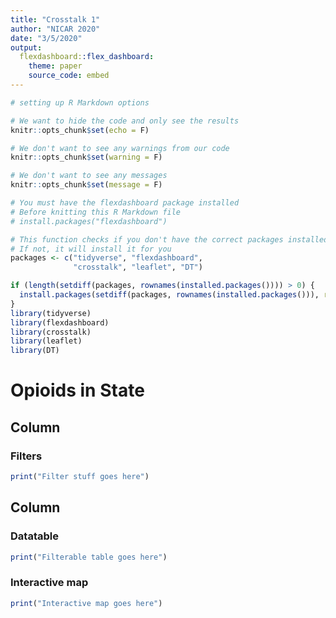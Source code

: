 ```yaml
---
title: "Crosstalk 1"
author: "NICAR 2020"
date: "3/5/2020"
output:
  flexdashboard::flex_dashboard:
    theme: paper
    source_code: embed
---
```


```r
# setting up R Markdown options

# We want to hide the code and only see the results
knitr::opts_chunk$set(echo = F)

# We don't want to see any warnings from our code
knitr::opts_chunk$set(warning = F)

# We don't want to see any messages
knitr::opts_chunk$set(message = F)
```

```r
# You must have the flexdashboard package installed
# Before knitting this R Markdown file
# install.packages("flexdashboard")

# This function checks if you don't have the correct packages installed yet
# If not, it will install it for you
packages <- c("tidyverse", "flexdashboard",
              "crosstalk", "leaflet", "DT")

if (length(setdiff(packages, rownames(installed.packages()))) > 0) {
  install.packages(setdiff(packages, rownames(installed.packages())), repos = "http://cran.us.r-project.org")  
}
library(tidyverse)
library(flexdashboard)
library(crosstalk)  
library(leaflet)   
library(DT)   
```

Opioids in State {data-icon="ion-stats-bars"}
=====================================  

Column {data-width=200}
-------------------------------------

### Filters

```r
print("Filter stuff goes here")
```


Column {data-width=800}
-------------------------------------

### Datatable

```r
print("Filterable table goes here")
```

### Interactive map

```r
print("Interactive map goes here")
```

